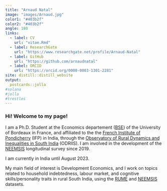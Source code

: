 ```yaml
---
title: "Arnaud Natal"
image: "images/Arnaud.jpg"
color1: "#403b2f"
color2: "#403b2f"
angle: 180
links:
  - label: CV
    url: "vitae.Rmd"
  - label: ResearchGate
    url: "https://www.researchgate.net/profile/Arnaud-Natal"
  - label: GitHub
    url: "https://github.com/arnaudnatal"
  - label: ORCID
    url: "https://orcid.org/0000-0003-1301-2281"
site: distill::distill_website
output:
  postcards::jolla
#solana
#jolla  
#trestles
---
```


### Hi! Welcome to my page!


I am a Ph.D. Student at the Economics departement ([BSE]((https://www.bse.u-bordeaux.fr/))) of the University of Bordeaux in France, and affiliated to the the [French Institute of Pondicherry](https://www.ifpindia.org/) (IFP) in India, through the [Observatory of Rural Dynamics and Inequalities in South India](https://odriis.hypotheses.org/) (ODRIIS).
I am involved in the development of the [NEEMSIS](https://neemsis.hypotheses.org) longitudinal survey since 2019.

I am currently in India until August 2023.

My main field of interest is Development Economics, and I work on topics related to household indebtedness, labour market, and cognitive skills/personality traits in rural South India, using the [RUME](https://odriis.hypotheses.org/projects/data/rume) and [NEEMSIS](https://neemsis.hypotheses.org) datasets.